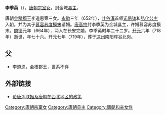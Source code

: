 '''李季英'''（{{bd|642年||718年||=L}}），[[唐朝|唐朝]][[宗室女|宗室女]]，封金城[[县主|县主]]。

唐朝[[会稽|会稽]][[郡王|郡王]]李道恩第三女。[[永徽|永徽]]三年（652年），[[吐谷浑|吐谷浑]]首领[[诺曷钵|诺曷钵]]和[[弘化公主|弘化公主]]入朝，并为其子[[慕容忠_(唐朝)|慕容苏度摸末]]请婚。[[唐高宗|唐高宗]]封李季英为金城县主，许婚慕容苏度摸末。[[麟德|麟德]]元年（664年），两人在长安完婚，李季英时年二十二岁。[[开元|开元]]六年（718年）逝世，年七十六。开元七年（719年），葬于[[凉州|凉州]]南阳晖谷北岗。
==父==
*李道恩，会稽郡王，世系不详
== 外部链接 ==
*[https://web.archive.org/web/20140715030451/http://www.jlrtvu.jl.cn/xb/file.asp?fileid=20080237010 论唐浑联姻及唐朝在西北地区的政策]
{{唐朝人小作品}}
[[Category:唐朝宗室女|Category:唐朝宗室女]]
[[Category:唐朝县主|Category:唐朝县主]]
[[Category:唐朝和亲女性|Category:唐朝和亲女性]]